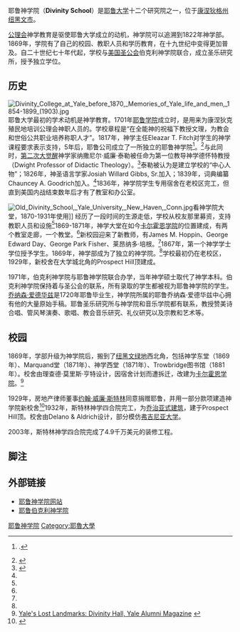 {{Infobox university
| name = 耶鲁神学院
| type = 私立
| parent = [[耶鲁大学|耶鲁大学]]
| image_name = Yale Divinity School Highsmith.jpg
| image_size = 
| image_alt = 
| caption = 斯特林神学四合院
| established = {{Start date|1822}}
| city = [[纽黑文市|纽黑文市]]
| state = [[康涅狄格州|康涅狄格州]]
| country = {{USA}}
| coor = {{Coord|41|19|24|N|72|55|17|W|region:US_type:edu|display=title}}
| dean = 葛里高利·E·斯特林（Gregory E. Sterling）
| faculty = 36<ref name=ABAData>{{Cite web |url=https://officialguide.lsac.org/Release/SchoolsABAData/SchoolPage/SchoolPage_PDFs/ABA_LawSchoolData/ABA3987.pdf |title=Yale Law School ABA Profile |accessdate=2017-02-15 |archive-date=2020-04-28 |archive-url=https://web.archive.org/web/20200428023952/https://officialguide.lsac.org/Release/SchoolsABAData/SchoolPage/SchoolPage_PDFs/ABA_LawSchoolData/ABA3987.pdf |dead-url=yes }}</ref>
| students = 392<ref>{{cite web |title=YDS at a Glance |publisher=Yale Divinity School |url=http://divinity.yale.edu/admissions/yds-glance |accessdate=9 March 2014 |deadurl=yes |archiveurl=https://web.archive.org/web/20140310050531/http://divinity.yale.edu/admissions/yds-glance |archivedate=2014年3月10日 }}</ref>
| website = {{url|divinity.yale.edu}}
}}

耶鲁神学院（'''Divinity School'''）是[[耶鲁大学|耶鲁大学]]十二个研究院之一，位于[[康涅狄格州|康涅狄格州]][[纽黑文市|纽黑文市]]。

[[公理会|公理会]]神学教育是驱使耶鲁大学成立的动机，神学院可以追溯到1822年神学部。1869年，学院有了自己的校园、教职人员和学历教育，在十九世纪中变得更加普及。自二十世纪七十年代起，学校与[[美国圣公会|美国圣公会]]伯克利神学院联合，成立圣乐研究所，授予独立学位。

==历史==
[[File:Divinity_College_at_Yale_before_1870,_Memories_of_Yale_life_and_men,_1854-1899_(1903).jpg|thumb]]
耶鲁大学最初的学术动机是神学教育。1701年[[耶鲁学院|耶鲁学院]]成立时，是用来为康涅狄克殖民地培训公理会神职人员的。学校章程是“在全能神的祝福下教授文理，为教会和世俗公共职业培养称职人才”。1817年，神学主任Eleazar T. Fitch对学生的神学课程要求表示支持，5年后，耶鲁公司成立了一所独立的耶鲁神学院<ref>{{citation |title=History of Higher Education Annual: 1997 |p=[https://books.google.com.hk/books?id=vgQaGJt9OTQC&pg=PA94 94] }}.</ref>。<ref name="Catalogue">{{cite book |title=A General Catalogue of the Divinity School of Yale College: A Brief Biographical Record of Its Members in The First Half Century of Its Existence as A Distinct Department |url=https://archive.org/details/generalcatalogue00yalerich |publisher=Tuttle, Morehouse, & Taylor |year=1873 |location=New Haven}}</ref>与此同时，[[第二次大觉醒|第二次大觉醒]]神学家纳撒尼尔·威廉·泰勒被任命为第一位教导神学德怀特教授（Dwight Professor of Didactic Theology）。<ref name="YUL">{{cite web |title=Yale Divinity School Milestones, 1822-2012 |publisher=Yale University Library |date=23 October 2012 |url=http://divinity-adhoc.library.yale.edu/Exhibits/YDSMilestones.htm |accessdate=16 November 2015 |archive-date=2016-08-23 |archive-url=https://web.archive.org/web/20160823032159/http://divinity-adhoc.library.yale.edu/Exhibits/YDSMilestones.htm |dead-url=no }}</ref>泰勒被认为是建立学校的“中心人物”；1826年，神圣语言学家Josiah Willard Gibbs, Sr.加入；1839年，词典编纂Chauncey A. Goodrich加入。<ref name="YUL"/>1836年，神学院学生专用宿舍在老校区完工，但直到美国内战结束数年后才有了教室和办公室。

[[File:Old_Divinity_School,_Yale_University,_New_Haven,_Conn.jpg|thumb]]看神学院大堂，1870-1931年使用]]
经历了一段时间的生源走低，学校从校友那里募资，支持教职人员和设施<ref name="YUL"/>1869-1871年，神学大堂在如今[[卡尔霍恩学院|卡尔霍恩学院]]的位置建成，有两个教室走廊，一个教堂。<ref name="YUL"/>新校园迎来了新教师，有James M. Hoppin、George Edward Day、George Park Fisher、莱昂纳多·培根。<ref name="YUL"/>1867年，第一个神学学士学位授予学生。1869年，神学部成为了独立的神学院。<ref name="Catalogue"/>学校最初仍在老校区，1929年，新校舍在大学城北角的Prospect Hill顶建成。

1971年，伯克利神学院与耶鲁神学院联合办学，当年神学硕士取代了神学本科。伯克利神学院保持着与圣公会的联系，所有录取的学生都被视为耶鲁神学院的学生。[[乔纳森·爱德华兹|乔纳森·爱德华兹]]是1720年耶鲁毕业生，神学院所属的耶鲁乔纳森·爱德华兹中心拥有他的大量原始手稿。耶鲁圣乐研究所与神学院和音乐学院都有联系，教授赞美诗合唱、管风琴演奏、歌唱、教会音乐研究、礼仪研究以及宗教和艺术等。

==校园==
1869年，学部升级为神学院后，搬到了[[纽黑文绿地|纽黑文绿地]]西北角，包括神学东堂（1869年）、Marquand堂（1871年）、神学西堂（1871年）、Trowbridge图书馆（1881年）。校舍由理查德·莫里斯·亨特设计，因宿舍计划而遭拆迁，改建为[[卡尔霍恩学院|卡尔霍恩学院]]。<ref>[http://www.yalealumnimagazine.com/issues/01_03/popup/landmarks/12.html Yale's Lost Landmarks: Divinity Hall, Yale Alumni Magazine] {{webarchive|url=https://web.archive.org/web/20071005200617/http://www.yalealumnimagazine.com/issues/01_03/popup/landmarks/12.html |date=2007-10-05 }}</ref>

1929年，房地产律师董事[[约翰·威廉·斯特林|约翰·威廉·斯特林]]同意捐赠耶鲁，并用一部分款项建造神学院新校舍<ref>{{cite book |last=Bedford |first=Steven |title=John Russell Popoe: Architect of Empire |url=https://archive.org/details/johnrussellpopea00bedf |publisher=Random House |location=New York |year=1998 |isbn= 9780847820863 |pages=[https://archive.org/details/johnrussellpopea00bedf/page/166 166]–168}}</ref>1932年，斯特林神学四合院完工，为[[乔治亚式建筑|乔治亚式建筑]]，建于Prospect Hill顶。校舍由Delano & Aldrich设计，部分模仿[[弗吉尼亚大学|弗吉尼亚大学]]。

2003年，斯特林神学四合院完成了4.9千万美元的装修工程。

==脚注==
{{reflist}}

==外部链接==
*[http://divinity.yale.edu 耶鲁神学院网站] {{Wayback|url=http://divinity.yale.edu/ |date=20210411071746 }}
*[http://berkeleydivinity.net 耶鲁伯克利神学院] {{Wayback|url=http://berkeleydivinity.net/ |date=20091114095010 }}

{{耶鲁大学}}
[[Category:耶鲁神学院|]]
[[Category:耶魯大學|Category:耶魯大學]]